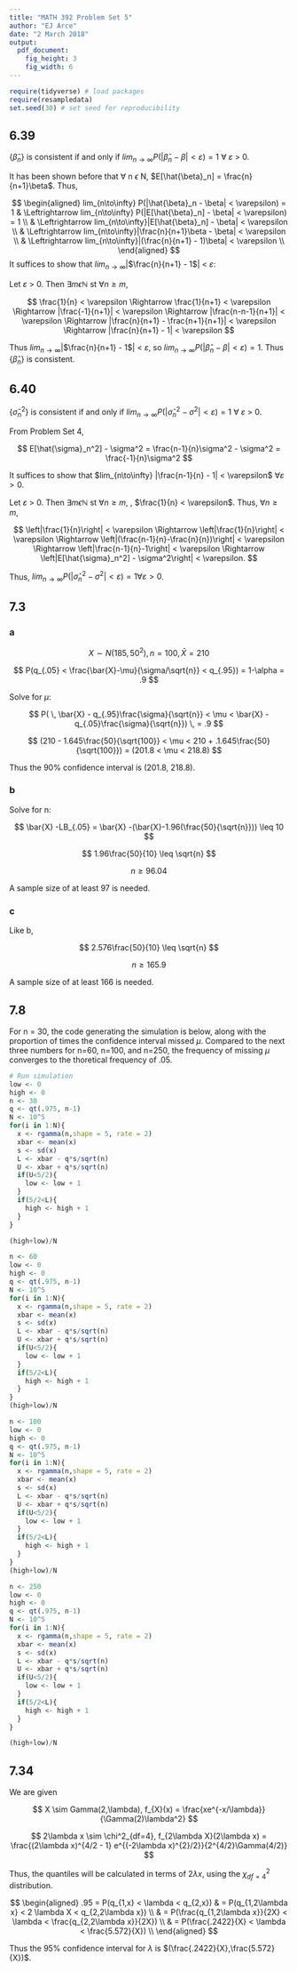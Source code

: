 ```yaml
---
title: "MATH 392 Problem Set 5"
author: "EJ Arce"
date: "2 March 2018"
output: 
  pdf_document:
    fig_height: 3
    fig_width: 6
---
```


```r
require(tidyverse) # load packages
require(resampledata)
set.seed(30) # set seed for reproducibility
```

## 6.39

{$\hat{\beta}_n$} is consistent if and only if $lim_{n\to\infty} P(|\hat{\beta}_n - \beta| < \varepsilon) = 1$ $\forall$ $\varepsilon$ > 0.

It has been shown before that $\forall$ n $\epsilon$ N, $E[\hat{\beta}_n] = \frac{n}{n+1}\beta$. Thus,

$$
\begin{aligned}
lim_{n\to\infty} P(|\hat{\beta}_n - \beta| < \varepsilon) = 1
& \Leftrightarrow lim_{n\to\infty} P(|E[\hat{\beta}_n] - \beta| < \varepsilon) = 1 \\ 
& \Leftrightarrow lim_{n\to\infty}|E[\hat{\beta}_n] - \beta| < \varepsilon \\
& \Leftrightarrow lim_{n\to\infty}|\frac{n}{n+1}\beta - \beta| < \varepsilon \\
& \Leftrightarrow lim_{n\to\infty}|(\frac{n}{n+1} - 1)\beta| < \varepsilon \\
\end{aligned}
$$
It suffices to show that $lim_{n\to\infty}$|$\frac{n}{n+1} - 1$| < $\varepsilon$:

Let $\varepsilon$ > 0. Then $\exists m \epsilon\mathbb{N}$ st $\forall n \geq m$, 

$$
\frac{1}{n} < \varepsilon \Rightarrow
\frac{1}{n+1} < \varepsilon \Rightarrow
|\frac{-1}{n+1}| < \varepsilon \Rightarrow
|\frac{n-n-1}{n+1}| < \varepsilon \Rightarrow
|\frac{n}{n+1} - \frac{n+1}{n+1}| < \varepsilon \Rightarrow
|\frac{n}{n+1} - 1| < \varepsilon
$$

Thus $lim_{n\to\infty}$|$\frac{n}{n+1} - 1$| < $\varepsilon$, so $lim_{n\to\infty} P(|\hat{\beta}_n - \beta| < \varepsilon) = 1$. Thus {$\hat{\beta}_n$} is consistent.

## 6.40

{$\hat{\sigma}_n^2$} is consistent if and only if $lim_{n\to\infty} P(|\hat{\sigma}_n^2 - \sigma^2| < \varepsilon) = 1$ $\forall$ $\varepsilon$ > 0.

From Problem Set 4, 

$$
E[\hat{\sigma}_n^2] - \sigma^2 =
\frac{n-1}{n}\sigma^2 - \sigma^2 = 
\frac{-1}{n}\sigma^2
$$

It suffices to show that $lim_{n\to\infty} |\frac{n-1}{n} - 1| < \varepsilon$ $\forall \varepsilon > 0$. 

Let $\varepsilon$ > 0. Then $\exists m \epsilon\mathbb{N}$ st $\forall n \geq m$, , $\frac{1}{n} < \varepsilon$. Thus, $\forall n \geq m$,

$$
\left|\frac{1}{n}\right| < \varepsilon \Rightarrow
\left|\frac{1}{n}\right| < \varepsilon \Rightarrow
\left|(\frac{n-1}{n}-\frac{n}{n})\right| < \varepsilon \Rightarrow
\left|\frac{n-1}{n}-1\right| < \varepsilon \Rightarrow
\left|E[\hat{\sigma}_n^2] - \sigma^2\right| < \varepsilon.
$$

Thus, $lim_{n\to\infty} P(|\hat{\sigma}_n^2 - \sigma^2| < \varepsilon) = 1\forall\varepsilon > 0$.

## 7.3

### a

$$
X \sim N(185, 50^2) , n = 100, \bar{X} = 210 
$$

$$
P(q_{.05} < \frac{\bar{X}-\mu}{\sigma/\sqrt{n}} < q_{.95}) = 1-\alpha = .9
$$

Solve for $\mu$:

$$
P( \, \bar{X} - q_{.95}\frac{\sigma}{\sqrt{n}} < 
\mu < 
\bar{X} - q_{.05}\frac{\sigma}{\sqrt{n}}) \, =
.9
$$

$$
(210 - 1.645\frac{50}{\sqrt{100}} < 
\mu < 
210 + .1.645\frac{50}{\sqrt{100}}) =
(201.8 < \mu < 218.8)
$$

Thus the 90% confidence interval is (201.8, 218.8).

### b

Solve for n:

$$
\bar{X} -LB_{.05} =
\bar{X} -(\bar{X}-1.96(\frac{50}{\sqrt{n}}))
\leq 10
$$

$$
1.96\frac{50}{10} \leq \sqrt{n}
$$

$$
n \geq 96.04
$$

A sample size of at least 97 is needed.

### c

Like b,

$$
2.576\frac{50}{10} \leq \sqrt{n}
$$

$$
n \geq 165.9
$$

A sample size of at least 166 is needed.

## 7.8

For n = 30, the code generating the simulation is below, along with the proportion of times the confidence interval missed $\mu$. Compared to the next three numbers for n=60, n=100, and n=250, the frequency of missing $\mu$ converges to the thoretical frequency of .05.

```r
# Run simulation
low <- 0
high <- 0
n <- 30
q <- qt(.975, n-1)
N <- 10^5
for(i in 1:N){
  x <- rgamma(n,shape = 5, rate = 2)
  xbar <- mean(x)
  s <- sd(x)
  L <- xbar - q*s/sqrt(n)
  U <- xbar + q*s/sqrt(n)
  if(U<5/2){
    low <- low + 1
  }
  if(5/2<L){
    high <- high + 1
  }
}

(high+low)/N
```

```r
n <- 60
low <- 0
high <- 0
q <- qt(.975, n-1)
N <- 10^5
for(i in 1:N){
  x <- rgamma(n,shape = 5, rate = 2)
  xbar <- mean(x)
  s <- sd(x)
  L <- xbar - q*s/sqrt(n)
  U <- xbar + q*s/sqrt(n)
  if(U<5/2){
    low <- low + 1
  }
  if(5/2<L){
    high <- high + 1
  }
}
(high+low)/N
```

```r
n <- 100
low <- 0
high <- 0
q <- qt(.975, n-1)
N <- 10^5
for(i in 1:N){
  x <- rgamma(n,shape = 5, rate = 2)
  xbar <- mean(x)
  s <- sd(x)
  L <- xbar - q*s/sqrt(n)
  U <- xbar + q*s/sqrt(n)
  if(U<5/2){
    low <- low + 1
  }
  if(5/2<L){
    high <- high + 1
  }
}
(high+low)/N
```

```r
n <- 250
low <- 0
high <- 0
q <- qt(.975, n-1)
N <- 10^5
for(i in 1:N){
  x <- rgamma(n,shape = 5, rate = 2)
  xbar <- mean(x)
  s <- sd(x)
  L <- xbar - q*s/sqrt(n)
  U <- xbar + q*s/sqrt(n)
  if(U<5/2){
    low <- low + 1
  }
  if(5/2<L){
    high <- high + 1
  }
}

(high+low)/N
```


## 7.34

We are given

$$
X \sim Gamma(2,\lambda),
f_{X}(x) = \frac{xe^{-x/\lambda}}{\Gamma(2)\lambda^2}
$$

$$
2\lambda x \sim \chi^2_{df=4},
f_{2\lambda X}(2\lambda x) =
\frac{(2\lambda x)^{4/2 - 1} e^{(-2\lambda x)^{2}/2}}{2^{4/2}\Gamma(4/2)}
$$

Thus, the quantiles will be calculated in terms of $2\lambda x$, using the $\chi^2_{df=4}$  distribution.

$$
\begin{aligned}
.95 = P(q_{1,x} < \lambda < q_{2,x})
& =  P(q_{1,2\lambda x} < 2 \lambda X < q_{2,2\lambda x}) \\ 
& = P(\frac{q_{1,2\lambda x}}{2X} < \lambda < \frac{q_{2,2\lambda x}}{2X}) \\
& = P(\frac{.2422}{X} < \lambda < \frac{5.572}{X}) \\
\end{aligned}
$$

Thus the 95% confidence interval for $\lambda$ is $(\frac{.2422}{X},\frac{5.572}{X})$.